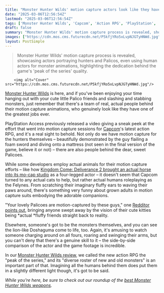 ```yaml
---
title: "Monster Hunter Wilds' motion capture actors look like they have one of the best jobs ever, because yes, there are actual humans behind those monster and Palico animations"
date: "2025-03-06T12:56:54Z"
lastmod: "2025-03-06T12:56:54Z"
tags: ['Monster Hunter Wilds', 'Capcom', 'Action RPG', 'PlayStation', 'Motion Capture']
draft: false
summary: "Monster Hunter Wilds' motion capture process is revealed, showcasing actors portraying hunters and Palicos, even using human actors for monster animations, highlighting the dedication behind the game's 'peak of the series' quality."
images: ["https://cdn.mos.cms.futurecdn.net/P5kfjYRo5xLvpNJGTyHNWd.jpg"]
layout: PostSimple
---
```

> Monster Hunter Wilds' motion capture process is revealed, showcasing actors portraying hunters and Palicos, even using human actors for monster animations, highlighting the dedication behind the game's 'peak of the series' quality.


        <img alt="Cover" src="https://cdn.mos.cms.futurecdn.net/P5kfjYRo5xLvpNJGTyHNWd.jpg"/>
        
[<u>Monster Hunter Wilds</u>](https://www.gamesradar.com/games/monster-hunter/monster-hunter-wilds-guide/) is here, and if you've been enjoying your time hanging out with your cute little Palico friends and slashing and stabbing monsters, just remember that there's a team of real, actual people behind their motion capture animations, who genuinely look like they have one of the greatest jobs ever.

PlayStation Access previously released a video giving a sneak peek at the effort that went into motion capture sessions for [Capcom](https://www.gamesradar.com/tag/capcom/)'s latest action RPG, and it's a real sight to behold. Not only do we have motion capture for the hunters themselves – beautifully demonstrated by the guy flailing a foam sword and diving onto a mattress (not seen in the final version of the game, believe it or not) – there are also people behind the dear, sweet Palicoes.

While some developers employ actual animals for their motion capture efforts – like how [<u>Kingdom Come: Deliverance 2 brought an actual horse into its mo-cap studio</u>](https://www.gamesradar.com/games/rpg/if-you-liked-red-dead-redemption-2s-ultra-realistic-horses-kingdom-come-deliverance-2-devs-also-used-a-real-horse-in-the-motion-capture-studio/) as a four-legged actor – it doesn't seem that Capcom turned to any actual cats to help, but rather actual humans roleplaying as the Felynes. From scratching their imaginary fluffy ears to waving their paws around, there's something very funny about grown adults in motion capture suits embodying the adorable companions.

"Your lovely Palicoes are motion-captured by these guys," one [<u>Redditor points out</u>](https://www.reddit.com/r/MonsterHunter/comments/1j4kolj/your_lovely_palicoes_are_motioncaptured_by_these/?utm_source=share&utm_medium=web3x&utm_name=web3xcss&utm_term=1&utm_content=share_button), bringing anyone swept away by the vision of their cute kitties being *actual *fluffy friends straight back to reality.

Elsewhere, someone's got to be the monsters themselves, and you can see the lion-like Doshaguma come to life, too. Again, it's amusing to watch someone charging around on all fours, roaring and swinging their arms, but you can't deny that there's a genuine skill to it – the side-by-side comparison of the actor and the game footage is incredible.

In our [<u>Monster Hunter Wilds review</u>](https://www.gamesradar.com/games/monster-hunter/monster-hunter-wilds-review/), we called the new action RPG the "peak of the series," and its "diverse roster of new and old monsters" is an important part of that. Imagining all the humans behind them does put them in a slightly different light though, it's got to be said.

*While you're here, be sure to check out our roundup of the *[<u><em>best Monster Hunter Wilds weapons</em></u>](https://www.gamesradar.com/games/monster-hunter/monster-hunter-wilds-weapon-tier-list-best/)*.*
        